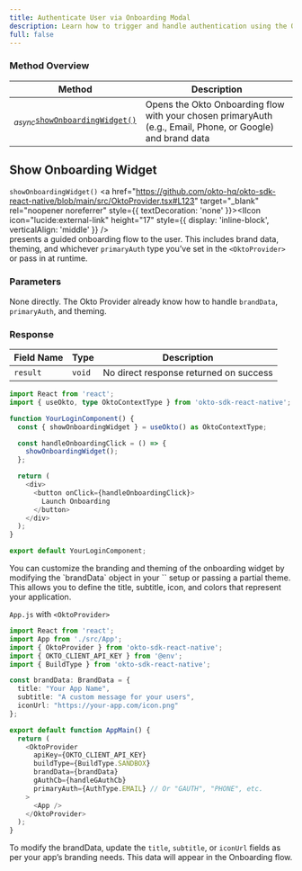 ```yaml
---
title: Authenticate User via Onboarding Modal
description: Learn how to trigger and handle authentication using the Okto Onboarding Modal.
full: false
---
```




### Method Overview

| Method                                           | Description                                                                                      |
|--------------------------------------------------|--------------------------------------------------------------------------------------------------|
|<sub><i>async</i></sub>[`showOnboardingWidget()`](#show-onboarding-widget)| Opens the Okto Onboarding flow with your chosen primaryAuth (e.g., Email, Phone, or Google) and brand data |

<div class="method-box">

## Show Onboarding Widget

`showOnboardingWidget()` <a href="https://github.com/okto-hq/okto-sdk-react-native/blob/main/src/OktoProvider.tsx#L123" target="_blank" rel="noopener noreferrer" style={{ textDecoration: 'none' }}><IIcon icon="lucide:external-link" height="17" style={{ display: 'inline-block', verticalAlign: 'middle' }} /></a>  
presents a guided onboarding flow to the user. This includes brand data, theming, and whichever `primaryAuth` type you’ve set in the `<OktoProvider>` or pass in at runtime.

### Parameters

None directly. The Okto Provider already know how to handle `brandData`, `primaryAuth`, and theming.

### Response

<Callout title="Success Response">

| Field Name | Type                | Description                                 | 
|------------|---------------------|---------------------------------------------|
| `result`   | `void`              | No direct response returned on success      | 

</Callout>

<Accordions>
<Accordion title="Example">
<Tabs items={['Typescript']}>
  <Tab value="Typescript">

```typescript
import React from 'react';
import { useOkto, type OktoContextType } from 'okto-sdk-react-native';

function YourLoginComponent() {
  const { showOnboardingWidget } = useOkto() as OktoContextType;

  const handleOnboardingClick = () => {
    showOnboardingWidget();
  };

  return (
    <div>
      <button onClick={handleOnboardingClick}>
        Launch Onboarding
      </button>
    </div>
  );
}

export default YourLoginComponent;
```

</Tab> 
</Tabs> 
</Accordion> 
</Accordions> 

</div>

<Callout title="Note on Brand Customization" type="info">
You can customize the branding and theming of the onboarding widget by modifying the `brandData` object in your `<OktoProvider>` setup or passing a partial theme. This allows you to define the title, subtitle, icon, and colors that represent your application.

<Accordions>
<Accordion title="Example">

`App.js` with `<OktoProvider>`

```typescript
import React from 'react';
import App from './src/App';
import { OktoProvider } from 'okto-sdk-react-native';
import { OKTO_CLIENT_API_KEY } from '@env';
import { BuildType } from 'okto-sdk-react-native';

const brandData: BrandData = {
  title: "Your App Name",
  subtitle: "A custom message for your users",
  iconUrl: "https://your-app.com/icon.png"
};

export default function AppMain() {
  return (
    <OktoProvider
      apiKey={OKTO_CLIENT_API_KEY}
      buildType={BuildType.SANDBOX}
      brandData={brandData}
      gAuthCb={handleGAuthCb}
      primaryAuth={AuthType.EMAIL} // Or "GAUTH", "PHONE", etc.
    >
      <App />
    </OktoProvider>
  );
}
```
To modify the brandData, update the `title`, `subtitle`, or `iconUrl` fields as per your app’s branding needs. This data will appear in the Onboarding flow. 
</Accordion> 
</Accordions> 
</Callout>